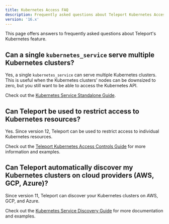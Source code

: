 ```yaml
---
title: Kubernetes Access FAQ
description: Frequently asked questions about Teleport Kubernetes Access
version: '16.x'
---
```


This page offers answers to frequently asked questions about Teleport's
Kubernetes feature.

## Can a single `kubernetes_service` serve multiple Kubernetes clusters?

Yes, a single `kubernetes_service` can serve multiple Kubernetes clusters. This
is useful when the Kubernetes clusters' nodes can be downsized to zero, but you
still want to be able to access the Kubernetes API.

Check out the
[Kubernetes Service Standalone Guide](/ver/16.x/kubernetes-access/register-clusters/static-kubeconfig).

## Can Teleport be used to restrict access to Kubernetes resources?

Yes. Since version 12, Teleport can be used to restrict access to individual
Kubernetes resources.

Check out the [Teleport Kubernetes Access Controls Guide](/ver/16.x/kubernetes-access/controls) for
more information and examples.

## Can Teleport automatically discover my Kubernetes clusters on cloud providers (AWS, GCP, Azure)?

Since version 11, Teleport can discover your Kubernetes clusters on AWS, GCP,
and Azure.

Check out the [Kubernetes Service Discovery Guide](/ver/16.x/kubernetes-access/discovery) for more
documentation and examples.
